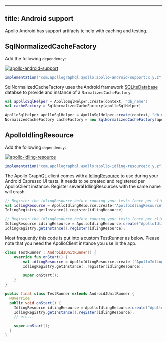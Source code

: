 
---
title: Android support
---

Apollo Android has support artifacts to help with caching and testing.

## SqlNormalizedCacheFactory

Add the following `dependency`:

[ ![apollo-android-support](https://img.shields.io/bintray/v/apollographql/android/apollo-android-support.svg?label=apollo-android-support) ](https://bintray.com/apollographql/android/apollo-android-support/_latestVersion)
```gradle
implementation("com.apollographql.apollo:apollo-android-support:x.y.z")
```

SqlNormalizedCacheFactory uses the Android framework [SQLiteDatabase](https://developer.android.com/reference/android/database/sqlite/SQLiteDatabase) databse to provide and instance of a `NormalizedCacheFactory`.

<MultiCodeBlock>

```kotlin
val apolloSqlHelper = ApolloSqlHelper.create(context, "db_name")
val cacheFactory = SqlNormalizedCacheFactory(apolloSqlHelper)
```

```java
ApolloSqlHelper apolloSqlHelper = ApolloSqlHelper.create(context, "db_name");
NormalizedCacheFactory cacheFactory = new SqlNormalizedCacheFactory(apolloSqlHelper);
```

</MultiCodeBlock>

## ApolloIdlingResource

Add the following `dependency`:

[ ![apollo-idling-resource](https://img.shields.io/bintray/v/apollographql/android/apollo-idling-resource.svg?label=apollo-idling-resource) ](https://bintray.com/apollographql/android/apollo-idling-resource/_latestVersion)
```gradle
implementation("com.apollographql.apollo:apollo-idling-resource:x.y.z")
```

The Apollo GraphQL client comes with a [IdlingResource](https://developer.android.com/training/testing/espresso/idling-resource) to use
 during your Android Espresso UI tests. It needs to be created and registered per ApolloClient instance. Register several IdlingResources
 with the same name will crash.

<MultiCodeBlock>

```kotlin
// Register the idlingResource before running your tests (once per client).
val idlingResource = ApolloIdlingResource.create("ApolloIdlingResource", apolloClient)
IdlingRegistry.getInstance().register(idlingResource)
```

```java
// Register the idlingResource before running your tests (once per client).
IdlingResource idlingResource = ApolloIdlingResource.create("ApolloIdlingResource", apolloClient);
IdlingRegistry.getInstance().register(idlingResource);
```

</MultiCodeBlock>


Most frequently this code is put into a custom TestRunner as below. Please note that you need the ApolloClient instance you use in the app.

<MultiCodeBlock>

```kotlin
class TestRunner : AndroidJUnitRunner() {
    override fun onStart() {
        val idlingResource = ApolloIdlingResource.create ("ApolloIdlingResource", apolloClient);
        IdlingRegistry.getInstance().register(idlingResource);

        super.onStart();
    }
}
```

```java
public final class TestRunner extends AndroidJUnitRunner {
  @Override
  public void onStart() {
    IdlingResource idlingResource = ApolloIdlingResource.create("ApolloIdlingResource", apolloClient);
    IdlingRegistry.getInstance().register(idlingResource);
    // etc...

    super.onStart();
  }
}
```

</MultiCodeBlock>

